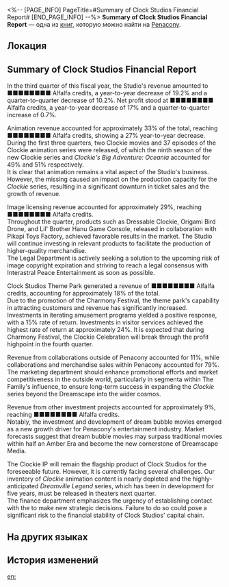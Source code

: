 <%-- [PAGE_INFO]
PageTitle=#Summary of Clock Studios Financial Report#
[END_PAGE_INFO] --%>
{{Дополнить}}
{{Книга Инфобокс
|id           = 321
|partIds      = 190593
|Название     = 
|Изображение  = Предмет Книга Пенакония.png
|Мир          = Penacony
|Томов        = 1
|Автор        = <!--нужно добавить-->
|Описание     = The financial statements for the third quarter for Clock Studios, providing detailed information on the Group's revenues across various sectors and outlining preliminary targets for future growth.
|Том1         = {{tx}}
|Источник1    = {{tx|Отсутствует источник}}
|Персонажи    = 
|Фракции      = Penacony; The Family
}}
'''Summary of Clock Studios Financial Report''' — одна из [[Книги|книг]], которую можно найти на [[Penacony]].

==Локация==
{{Отметка карты|<!--название карты-->|<!--id отметки-->}}

==Summary of Clock Studios Financial Report==
In the third quarter of this fiscal year, the Studio's revenue amounted to ■■■■■■■■ Alfalfa credits, a year-to-year decrease of 19.2% and a quarter-to-quarter decrease of 10.2%. Net profit stood at ■■■■■■■■ Alfalfa credits, a year-to-year decrease of 17% and a quarter-to-quarter increase of 0.7%.

Animation revenue accounted for approximately 33% of the total, reaching ■■■■■■■■ Alfalfa credits, showing a 27% year-to-year decrease.<br />
During the first three quarters, two Clockie movies and 37 episodes of the Clockie animation series were released, of which the ninth season of the new Clockie series and ''Clockie's Big Adventure: Oceania'' accounted for 49% and 51% respectively.<br />
It is clear that animation remains a vital aspect of the Studio's business. However, the missing {{Rubi|Chairman|"Watchmaker"}} caused an impact on the production capacity for the ''Clockie'' series, resulting in a significant downturn in ticket sales and the growth of revenue.

Image licensing revenue accounted for approximately 29%, reaching ■■■■■■■■ Alfalfa credits.<br />
Throughout the quarter, products such as Dressable Clockie, Origami Bird Drone, and Lil' Brother Hanu Game Console, released in collaboration with Pikapi Toys Factory, achieved favorable results in the market. The Studio will continue investing in relevant products to facilitate the production of higher-quality merchandise.<br />
The Legal Department is actively seeking a solution to the upcoming risk of image copyright expiration and striving to reach a legal consensus with Interastral Peace Entertainment as soon as possible.


Clock Studios Theme Park generated a revenue of ■■■■■■■■ Alfalfa credits, accounting for approximately 18% of the total.<br />
Due to the promotion of the Charmony Festival, the theme park's capability in attracting customers and revenue has significantly increased. Investments in iterating amusement programs yielded a positive response, with a 15% rate of return. Investments in visitor services achieved the highest rate of return at approximately 24%. It is expected that during Charmony Festival, the Clockie Celebration will break through the profit highpoint in the fourth quarter.

Revenue from collaborations outside of Penacony accounted for 11%, while collaborations and merchandise sales within Penacony accounted for 79%. The marketing department should enhance promotional efforts and market competitiveness in the outside world, particularly in segmenta within The Family's influence, to ensure long-term success in expanding the ''Clockie'' series beyond the Dreamscape into the wider cosmos.

Revenue from other investment projects accounted for approximately 9%, reaching ■■■■■■■■ Alfalfa credits.<br />
Notably, the investment and development of dream bubble movies emerged as a new growth driver for Penacony's entertainment industry. Market forecasts suggest that dream bubble movies may surpass traditional movies within half an Amber Era and become the new cornerstone of Dreamscape Media.

The Clockie IP will remain the flagship product of Clock Studios for the foreseeable future. However, it is currently facing several challenges. Our inventory of ''Clockie'' animation content is nearly depleted and the highly-anticipated ''Dreamville Legend'' series, which has been in development for five years, must be released in theaters next quarter.<br />
The finance department emphasizes the urgency of establishing contact with the {{Rubi|Chairman|"Watchmaker"}} to make new strategic decisions. Failure to do so could pose a significant risk to the financial stability of Clock Studios' capital chain.

==На других языках==
{{На других языках
|en   = Summary of Clock Studios Financial Report
|zhs  = 克劳克影业财务报告摘要
|zht  = 克勞克影業財務報告摘要
|ja   = クラークフィルム決算短信
|ko   = 클락 스튜디오 재무 보고서 요약
|es   = Resumen del informe financiero de Estudios Reloj
|fr   = Résumé du rapport financier des Studios Chrono
|ru   = Краткая сводка из финансового отчёта Студии «Часы»
|th   = สรุปรายงานทางการเงินของ Clock Studios
|vi   = Tóm Tắt Báo Cáo Tài Chính Clock Studios
|de   = Zusammenfassung des Finanzberichts der Clock-Studios
|id   = Ringkasan Laporan Keuangan Clock Studios
|pt   = Resumo do Relatório Financeiro dos Estúdios Clock
}}

==История изменений==
{{История изменений|3.5}}

[[en:]]